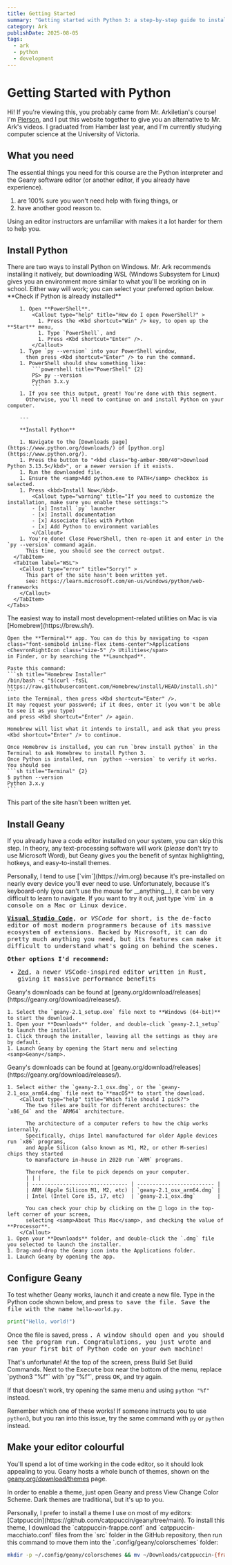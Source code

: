 ```yaml
---
title: Getting Started
summary: "Getting started with Python 3: a step-by-step guide to installing tools"
category: Ark
publishDate: 2025-08-05
tags:
  - ark
  - python
  - development
---
```




# Getting Started with Python

Hi! If you're viewing this, you probably came from
<span class="text-transparent bg-clip-text bg-gradient-to-r from-teal-600 to-emerald-700">Mr. Arkiletian</span>'s
course! I'm <a href="https://github.com/piemot" class="text-transparent bg-clip-text bg-gradient-to-r from-teal-600 to-emerald-700">Pierson</a>,
and I put this website together to give you an alternative to Mr. Ark's videos. I graduated from Hamber last year,
and I'm currently studying computer science at the University of Victoria.

## What you need

The essential things you need for this course are the <span class="size-6 inline-block align-middle"><PyLogo class="h-full w-full block" /></span> Python interpreter 
and the <span class="size-6 inline-block align-middle"><GeLogo class="h-full w-full block" /></span> Geany software editor (or another editor, if you already have experience).

<Callout type="warning" title="Please don't use another editor unless you:" >
  <ol>
    <li class="!mt-0">are 100% sure you won't need help with fixing things, or</li>
    <li>have another good reason to.</li>
  </ol>
  Using an editor instructors are unfamiliar with makes it a lot harder for them to help you.
</Callout>

## Install Python

<Tabs>
  <TabItem label="Windows">
    There are two ways to install Python on Windows. Mr. Ark recommends installing it natively, but downloading WSL (Windows Subsystem for Linux) 
    gives you an environment more similar to what you'll be working on in school. Either way will work; you can select your preferred option below.
    <Tabs>
      <TabItem label="Ark">
        **Check if Python is already installed**

        1. Open **PowerShell**.
            <Callout type="help" title="How do I open PowerShell?" >
              1. Press the <Kbd shortcut="Win" /> key, to open up the **Start** menu,
              1. Type `PowerShell`, and
              1. Press <Kbd shortcut="Enter" />.
            </Callout>
        1. Type `py --version` into your PowerShell window, 
          then press <Kbd shortcut="Enter" /> to run the command.
        1. PowerShell should show something like: 
            ```powershell title="PowerShell" {2}
            PS> py --version
            Python 3.x.y
            ```
        1. If you see this output, great! You're done with this segment. 
          Otherwise, you'll need to continue on and install Python on your computer.

        ---

        **Install Python**

        1. Navigate to the [Downloads page](https://www.python.org/downloads/) of [python.org](https://www.python.org/).
        1. Press the button to "<kbd class="bg-amber-300/40">Download Python 3.13.5</kbd>", or a newer version if it exists.
        1. Run the downloaded file.
        1. Ensure the <samp>Add python.exe to PATH</samp> checkbox is selected.
        1. Press <kbd>Install Now</kbd>.
            <Callout type="warning" title="If you need to customize the installation, make sure you enable these settings:">
            - [x] Install `py` launcher
            - [x] Install documentation
            - [x] Associate files with Python
            - [x] Add Python to environment variables
            </Callout>
        1. You're done! Close PowerShell, then re-open it and enter in the `py --version` command again.
          This time, you should see the correct output.
      </TabItem>
      <TabItem label="WSL">
        <Callout type="error" title="Sorry!" >
          This part of the site hasn't been written yet.
          see: https://learn.microsoft.com/en-us/windows/python/web-frameworks
        </Callout>
      </TabItem>
    </Tabs>
  </TabItem>
  <TabItem label="Mac">
    The easiest way to install most development-related utilities on Mac is via [Homebrew](https://brew.sh/).

    Open the **Terminal** app. You can do this by navigating to <span class="font-semibold inline-flex items-center">Applications <ChevronRightIcon class="size-5" /> Utilities</span>
    in Finder, or by searching the **Launchpad**.

    Paste this command:
    ```sh title="Homebrew Installer"
    /bin/bash -c "$(curl -fsSL https://raw.githubusercontent.com/Homebrew/install/HEAD/install.sh)"
    ```
    into the Terminal, then press <Kbd shortcut="Enter" />.
    It may request your password; if it does, enter it (you won't be able to see it as you type)
    and press <Kbd shortcut="Enter" /> again.

    Homebrew will list what it intends to install, and ask that you press <Kbd shortcut="Enter" /> to continue.

    Once Homebrew is installed, you can run `brew install python` in the Terminal to ask Homebrew to install Python 3.
    Once Python is installed, run `python --version` to verify it works.
    You should see 
    ```sh title="Terminal" {2}
    $ python --version
    Python 3.x.y
    ```
  </TabItem>
  <TabItem label="Linux">
    <Callout type="error" title="Sorry!" >
      This part of the site hasn't been written yet.
    </Callout>
  </TabItem>
</Tabs>

## Install Geany

If you already have a code editor installed on your system, you can skip this step.
In theory, any text-processing software will work (_please_ don't try to use Microsoft Word),
but Geany gives you the benefit of syntax highlighting, hotkeys, and easy-to-install themes.

<CollapsibleCallout title="What other editing options do I have?">
  Personally, I tend to use [`vim`](https://vim.org) because it's 
  pre-installed on nearly every device you'll ever need to use.
  Unfortunately, because it's keyboard-only (you can't use the mouse for __anything__),
  it can be very difficult to learn to navigate. If you want to try it out, 
  just type `vim` <Kbd shortcut="Enter" /> in a console on a Mac or Linux device.

  **[Visual Studio Code](https://code.visualstudio.com)**, or _VSCode_ for short, is the de-facto editor of most 
  modern programmers because of its massive ecosystem of extensions. Backed by Microsoft, it can do
  pretty much anything you need, but its features can make it difficult to understand what's going on 
  behind the scenes.

  **Other options I'd recommend:**

  * [Zed](https://zed.dev), a newer VSCode-inspired editor written in Rust, giving it massive performance benefits
</CollapsibleCallout>

<Tabs>
  <TabItem label="Windows">
    Geany's downloads can be found at [geany.org/download/releases](https://geany.org/download/releases/).
    
    1. Select the `geany-2.1_setup.exe` file next to **Windows (64-bit)** to start the download.
    1. Open your **Downloads** folder, and double-click `geany-2.1_setup` to launch the installer.
    1. Click through the installer, leaving all the settings as they are by default.
    1. Launch Geany by opening the Start menu and selecting <samp>Geany</samp>.
  </TabItem>
  <TabItem label="Mac">
    Geany's downloads can be found at [geany.org/download/releases](https://geany.org/download/releases/).
      
    1. Select either the `geany-2.1_osx.dmg`, or the `geany-2.1_osx_arm64.dmg` file next to **macOS** to start the download.
        <Callout type="help" title="Which file should I pick?">
          The two files are built for different architectures: the `x86_64` and the `ARM64` architecture.

          The architecture of a computer refers to how the chip works internally. 
          Specifically, chips Intel manufactured for older Apple devices run `x86` programs, 
          and Apple Silicon (also known as M1, M2, or other M-series) chips they started 
          to manufacture in-house in 2020 run `ARM` programs.

          Therefore, the file to pick depends on your computer.
          | | |
          | ------------------------------- | ------------------------- |
          | ARM (Apple Silicon M1, M2, etc) | `geany-2.1_osx_arm64.dmg` |
          | Intel (Intel Core i5, i7, etc)  | `geany-2.1_osx.dmg`       |

          You can check your chip by clicking on the  logo in the top-left corner of your screen, 
          selecting <samp>About This Mac</samp>, and checking the value of **Processor**.
        </Callout>
    1. Open your **Downloads** folder, and double-click the `.dmg` file you selected to launch the installer.
    1. Drag-and-drop the Geany icon into the Applications folder.
    1. Launch Geany by opening the app.
  </TabItem>
</Tabs>

## Configure Geany 

To test whether Geany works, launch it and create a new file. 
Type in the Python code shown below, and press <Kbd shortcut="Cmd + S" windows="Ctrl + S" /> to save the file.
Save the file with the name `hello-world.py`.

```py title="hello-world.py"
print("Hello, world!")
```

Once the file is saved, press <Kbd shortcut="F5" macos="Fn + F5" />. A window should open and you should see the program run.
Congratulations, you just wrote and ran your first bit of Python code on your own machine!

<Callout type="error" title="I pressed F5, but it didn't work!" >
  That's unfortunate! At the top of the screen, press 
  <span class="font-semibold inline-flex items-center">Build <ChevronRightIcon class="size-4" /> Set Build Commands</span>.
  Next to the <samp>Execute</samp> box near the bottom of the menu, replace `python3 "%f"` with `py "%f"`, press <kbd>OK</kbd>, and try again.

  If that doesn't work, try opening the same menu and using `python "%f"` instead.

  Remember which one of these works! If someone instructs you to use `python3`, 
  but you ran into this issue, try the same command with `py` or `python` instead.
</Callout>

## Make your editor colourful

You'll spend a lot of time working in the code editor, so it should look appealing to you.
Geany hosts a whole bunch of themes, shown on the [geany.org/download/themes](https://www.geany.org/download/themes/) page.

In order to enable a theme, just open Geany and press 
<span class="font-semibold inline-flex items-center">View <ChevronRightIcon class="size-5" /> Change Color Scheme</span>.
Dark themes are traditional, but it's up to you.

<Callout type="info" >
  Personally, I prefer to install a theme I use on most of my editors: [Catppuccin](https://github.com/catppuccin/geany/tree/main).
  To install this theme, I download the `catppuccin-frappe.conf` and `catppuccin-macchiato.conf` files from the `src` folder in the GitHub repository,
  then run this command to move them into the `.config/geany/colorschemes` folder:

  ```sh
  mkdir -p ~/.config/geany/colorschemes && mv ~/Downloads/catppuccin-{frappe,macchiato}.conf ~/.config/geany/colorschemes
  ```
</Callout>



